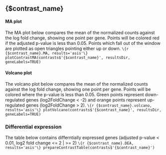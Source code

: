 ## {$contrast_name}

#### MA plot
The MA plot below compares the mean of the normalized counts against the log fold change, showing one point per gene.  Points will be colored red if the adjusted p-value is less than 0.05. Points which fall out of the window are plotted as open triangles pointing either up or down.
```\{r {$contrast_name}.MA, results='asis'\}
plotContrastMA(contrasts$'{$contrast_name}', resultsDir, geneLabels=TRUE)
```

#### Volcano plot
The volcano plot below compares the mean of the normalized counts against the log fold change, showing one point per gene.  Points will be colored where the p-value is less than 0.05. Green points represent down-regulated genes (log2FoldChange < -2) and orange points represent up-regulated genes (log2FoldChange > 2).
```\{r {$contrast_name}.volcano, results='asis'\}
plotVolcano(contrasts$'{$contrast_name}', resultsDir, geneLabels=TRUE)
```

### Differential expression
The table below contains differntially expressed genes (adjusted p-value < 0.01, log2 fold change <= 2 | >= 2)
```\{r {$contrast_name}.DEA, results='asis'\}
prepareContrastTable(contrasts$'{$contrast_name}')
```